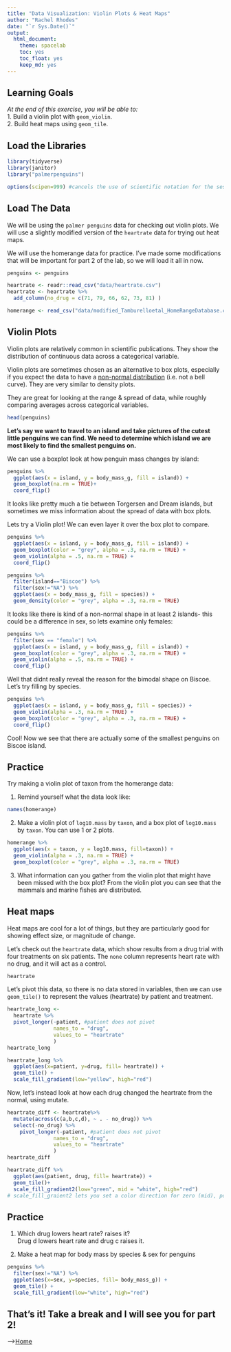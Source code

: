 ```yaml
---
title: "Data Visualization: Violin Plots & Heat Maps"
author: "Rachel Rhodes"
date: "`r Sys.Date()`"
output:
  html_document: 
    theme: spacelab
    toc: yes
    toc_float: yes
    keep_md: yes
---
```


## Learning Goals  
*At the end of this exercise, you will be able to:*    
1. Build a violin plot with `geom_violin`.  
2. Build heat maps using `geom_tile`.  

## Load the Libraries
```r
library(tidyverse)
library(janitor)
library("palmerpenguins")
```

```r
options(scipen=999) #cancels the use of scientific notation for the session
```

## Load The Data

We will be using the `palmer penguins` data for checking out violin plots. We will use a slightly modified version of the `heartrate` data for trying out heat maps.  

We will use the homerange data for practice. I've made some modifications that will be important for part 2 of the lab, so we will load it all in now.  
```r
penguins <- penguins
```

```r
heartrate <- readr::read_csv("data/heartrate.csv")
heartrate <- heartrate %>%
  add_column(no_drug = c(71, 79, 66, 62, 73, 81) )
```

```r
homerange <- read_csv("data/modified_Tamburelloetal_HomeRangeDatabase.csv")
```

## Violin Plots  
Violin plots are relatively common in scientific publications. They show the distribution of continuous data across a categorical variable.  

Violin plots are sometimes chosen as an alternative to box plots, especially if you expect the data to have a [non-normal distribution](https://en.wikipedia.org/wiki/Normal_distribution) (i.e. not a bell curve). They are very similar to density plots.  
  
They are great for looking at the range & spread of data, while roughly comparing averages across categorical variables.  
```r
head(penguins)
```
**Let's say we want to travel to an island and take pictures of the cutest little penguins we can find. We need to determine which island we are most likely to find the smallest penguins on.**  

We can use a boxplot look at how penguin mass changes by island:  
```r
penguins %>% 
  ggplot(aes(x = island, y = body_mass_g, fill = island)) +
  geom_boxplot(na.rm = TRUE)+
  coord_flip()
```

It looks like pretty much a tie between Torgersen and Dream islands, but sometimes we miss information about the spread of data with box plots.  

Lets try a Violin plot! We can even layer it over the box plot to compare.  
```r
penguins %>% 
  ggplot(aes(x = island, y = body_mass_g, fill = island)) +
  geom_boxplot(color = "grey", alpha = .3, na.rm = TRUE) +
  geom_violin(alpha = .5, na.rm = TRUE) +
  coord_flip()
```

```r
penguins %>% 
  filter(island=="Biscoe") %>% 
  filter(sex!="NA") %>% 
  ggplot(aes(x = body_mass_g, fill = species)) +
  geom_density(color = "grey", alpha = .3, na.rm = TRUE)
```

It looks like there is kind of a non-normal shape in at least 2 islands- this could be a difference in sex, so lets examine only females:  
```r
penguins %>% 
  filter(sex == "female") %>% 
  ggplot(aes(x = island, y = body_mass_g, fill = island)) +
  geom_boxplot(color = "grey", alpha = .3, na.rm = TRUE) +
  geom_violin(alpha = .5, na.rm = TRUE) +
  coord_flip()
```

Well that didnt really reveal the reason for the bimodal shape on Biscoe. Let's try filling by species.  
```r
penguins %>% 
  ggplot(aes(x = island, y = body_mass_g, fill = species)) +
  geom_violin(alpha = .3, na.rm = TRUE) +
  geom_boxplot(color = "grey", alpha = .3, na.rm = TRUE) +
  coord_flip()
```


Cool! Now we see that there are actually some of the smallest penguins on Biscoe island.  

## Practice  
Try making a violin plot of taxon from the homerange data:  

1. Remind yourself what the data look like:  
```r
names(homerange)
```

2. Make a violin plot of `log10.mass` by `taxon`, and a box plot of `log10.mass` by `taxon`. You can use 1 or 2 plots.  
```r
homerange %>% 
  ggplot(aes(x = taxon, y = log10.mass, fill=taxon)) +
  geom_violin(alpha = .3, na.rm = TRUE) +
  geom_boxplot(color = "grey", alpha = .3, na.rm = TRUE)
```

3. What information can you gather from the violin plot that might have been missed with the box plot?
From the violin plot you can see that the mammals and marine fishes are  distributed.

## Heat maps

Heat maps are cool for a lot of things, but they are particularly good for showing effect size, or magnitude of change.

Let's check out the `heartrate` data, which show results from a drug trial with four treatments on six patients. The `none` column represents heart rate with no drug, and it will act as a control.  
```r
heartrate
```

Let's pivot this data, so there is no data stored in variables, then we can use `geom_tile()` to represent the values (heartrate) by patient and treatment.  
```r
heartrate_long <- 
  heartrate %>% 
  pivot_longer(-patient, #patient does not pivot
               names_to = "drug", 
               values_to = "heartrate"
               )
heartrate_long
```

```r
heartrate_long %>%
  ggplot(aes(x=patient, y=drug, fill= heartrate)) + 
  geom_tile() +
  scale_fill_gradient(low="yellow", high="red")
```

Now, let's instead look at how each drug changed the heartrate from the normal, using mutate.  
```r
heartrate_diff <- heartrate%>%
  mutate(across(c(a,b,c,d), ~ . - no_drug)) %>% 
  select(-no_drug) %>% 
    pivot_longer(-patient, #patient does not pivot
               names_to = "drug", 
               values_to = "heartrate"
               ) 
heartrate_diff
```

```r
heartrate_diff %>% 
  ggplot(aes(patient, drug, fill= heartrate)) + 
  geom_tile()+
  scale_fill_gradient2(low="green", mid = "white", high="red")
# scale_fill_graient2 lets you set a color direction for zero (mid), positive (high), and negative (low)
```


## Practice  
1. Which drug lowers heart rate? raises it?  
Drug d lowers heart rate and drug c raises it.

2. Make a heat map for body mass by species & sex for penguins  
```r
penguins %>%
  filter(sex!="NA") %>% 
  ggplot(aes(x=sex, y=species, fill= body_mass_g)) + 
  geom_tile() +
  scale_fill_gradient(low="white", high="red")
```

## That's it! Take a break and I will see you for part 2!  

-->[Home](https://jmledford3115.github.io/datascibiol/)